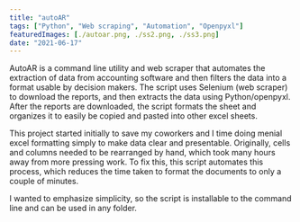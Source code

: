 ```yaml
---
title: "autoAR"
tags: ["Python", "Web scraping", "Automation", "Openpyxl"]
featuredImages: [./autoar.png, ./ss2.png, ./ss3.png]
date: "2021-06-17"
---
```


AutoAR is a command line utility and web scraper that automates the extraction of data from accounting software and then filters the data into a format usable by decision makers. The script uses Selenium (web scraper) to download the reports, and then extracts the data using Python/openpyxl. After the reports are downloaded, the script formats the sheet and organizes it to easily be copied and pasted into other excel sheets.

This project started initially to save my coworkers and I time doing menial excel formatting simply to make data clear and presentable. Originally, cells and columns needed to be rearranged by hand, which took many hours away from more pressing work. To fix this, this script automates this process, which reduces the time taken to format the documents to only a couple of minutes.

I wanted to emphasize simplicity, so the script is installable to the command line and can be used in any folder.







